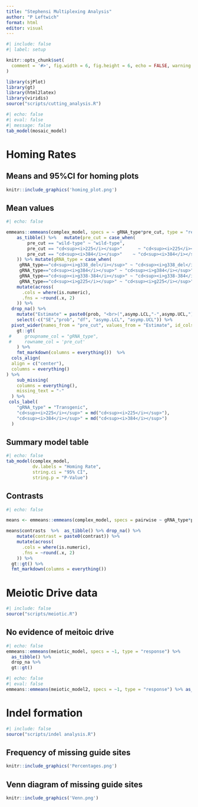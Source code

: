 ```yaml
---
title: "Stephensi Multiplexing Analysis"
author: "P Leftwich"
format: html
editor: visual
---
```




```r
#| include: false
#| label: setup

knitr::opts_chunk$set(
  comment = '#>', fig.width = 6, fig.height = 6, echo = FALSE, warning = FALSE, message = FALSE
)

library(sjPlot)
library(gt)
library(html2latex)
library(viridis)
source("scripts/cutting_analysis.R")
```

```r
#| echo: false
#| eval: false
#| message: false
tab_model(mosaic_model)
```

# Homing Rates

## Means and 95%CI for homing plots

```r
knitr::include_graphics('homing_plot.png')
```


## Mean values

```r
#| echo: false

emmeans::emmeans(complex_model, specs = ~ gRNA_type*pre_cut, type = "response") %>% 
    as_tibble() %>%   mutate(pre_cut = case_when(
        pre_cut == "wild-type" ~ "wild-type",                          # Plain text
        pre_cut == "cd<sup><i>225</i></sup>"      ~ "cd<sup><i>225</i></sup>",           
        pre_cut == "cd<sup><i>384</i></sup>"    ~ "cd<sup><i>384</i></sup>"           
    )) %>% mutate(gRNA_type = case_when(
     gRNA_type=="cd<sup><i>g338_del</i></sup>" ~ "cd<sup><i>g338_del</i></sup>",
     gRNA_type=="cd<sup><i>g384</i></sup>" ~ "cd<sup><i>g384</i></sup>",
     gRNA_type=="cd<sup><i>g338-384</i></sup>" ~ "cd<sup><i>g338-384</i></sup>",
     gRNA_type=="cd<sup><i>g225</i></sup>" ~ "cd<sup><i>g225</i></sup>")) %>%
    mutate(across(
      .cols = where(is.numeric),
      .fns = ~round(.x, 2)
    )) %>% 
  drop_na() %>% 
    mutate("Estimate" = paste0(prob, "<br>(",asymp.LCL,"-",asymp.UCL,")")) %>% 
    select(-c("SE","prob", "df", "asymp.LCL", "asymp.UCL")) %>% 
  pivot_wider(names_from = "pre_cut", values_from = "Estimate", id_cols = "gRNA_type") %>% 
    gt::gt(
 #     groupname_col = "gRNA_type",
 #     rowname_col = 'pre_cut'
    ) %>% 
    fmt_markdown(columns = everything())  %>% 
  cols_align(
  align = c("center"),
  columns = everything()
) %>% 
    sub_missing(
    columns = everything(),
    missing_text = "-"
  ) %>% 
 cols_label(
    "gRNA_type" = "Transgenic",
    "cd<sup><i>225</i></sup>" = md("cd<sup><i>225</i></sup>"),
    "cd<sup><i>384</i></sup>" = md("cd<sup><i>384</i></sup>")
  )

```

## Summary model table

```r
#| echo: false
tab_model(complex_model,
          dv.labels = "Homing Rate",
          string.ci = "95% CI",
          string.p = "P-Value")


```


## Contrasts

```r
#| echo: false

means <- emmeans::emmeans(complex_model, specs = pairwise ~ gRNA_type*pre_cut, type = "response")

means$contrasts  %>%  as_tibble() %>% drop_na() %>% 
    mutate(contrast = paste0(contrast)) %>% 
    mutate(across(
      .cols = where(is.numeric),
      .fns = ~round(.x, 2)
    )) %>% 
  gt::gt() %>% 
  fmt_markdown(columns = everything()) 

```


# Meiotic Drive data

```r
#| include: false
source("scripts/meiotic.R")
```

## No evidence of meitoic drive

```r
#| echo: false
emmeans::emmeans(meiotic_model, specs = ~1, type = "response") %>% 
  as_tibble() %>% 
  drop_na %>% 
  gt::gt()
```

```r
#| echo: false
#| eval: false
emmeans::emmeans(meiotic_model2, specs = ~1, type = "response") %>% as_tibble() %>% drop_na %>% gt::gt()
```

# Indel formation


```r
#| include: false
source("scripts/indel analysis.R")
```

## Frequency of missing guide sites

```r
knitr::include_graphics('Percentages.png')
```

## Venn diagram of missing guide sites

```r
knitr::include_graphics('Venn.png')
```
